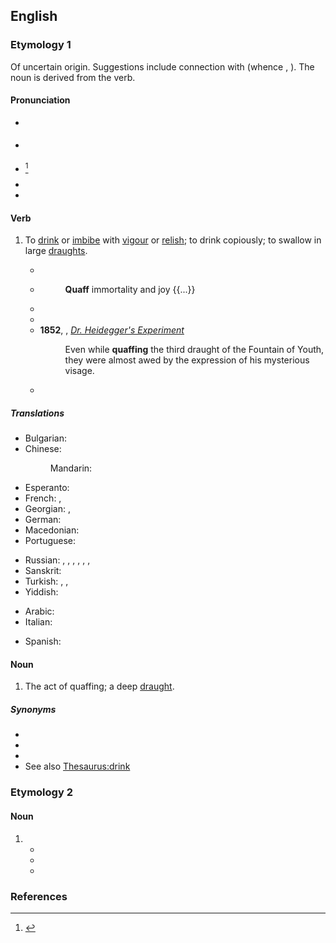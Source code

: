 ==English==
{{was wotd|2006|April|11}}

===Etymology 1===
Of uncertain origin. Suggestions include connection with {{cog|sga|cuäch|t=cup, goblet, bowl; cauldron, large vessel; bowl, cup}} (whence {{cog|sco|quaich}}, {{m|sco|queff}}). The noun is derived from the verb.

====Pronunciation====
* {{a|UK}} {{IPA|en|/kwɒf/}}
* {{a|US}} {{IPA|en|/kwɑf/|/kwɔf/}}
* {{i|dated}} {{IPA|en|/kwæf/|/kwɑːf/}}<ref>{{R:Jespersen MEGoHP|I|10.95|317}}</ref>
* {{audio|en|en-us-quaff.ogg|Audio (US cot-caught merged)}}
* {{rhymes|en|ɒf|s=1}}

====Verb====
{{en-verb}}

# To [[drink]] or [[imbibe]] with [[vigour]] or [[relish]]; to drink copiously; to swallow in large [[draught]]s. {{defdate|from mid-16th c.}}
#: {{ux|en|I can't believe you '''quaffed''' four pints of beer and could still drive!}}
#* {{RQ:Shakespeare Taming of the Shrew|i|2|text=Please ye we may contrive this afternoon, / And '''quaff''' carouses to our mistress' health}}
#* {{RQ:Milton Paradise Lost|V|text=They eat, they drink, and in communion sweet}}
#*: '''Quaff''' immortality and joy {{...}}
#* {{quote-book|en|year=1823|author=Mary Shelley|title=Valperga|passage=Sometimes the memory of her peaceful life at Florence obtruded itself upon her, and more than that, her charitable occupations when she attended the sick in that city, and whence, as from a rough-hewn chalice containing nectarian drink, she had '''quaffed''' happiness.}}
#* {{RQ:Poe Raven|passage='''Quaff''', oh '''quaff''' this kind nepenthe and forget this lost Lenore!}}
#* '''1852''', {{w|Nathaniel Hawthorne}}, ''[[s:Dr. Heidegger's Experiment|Dr. Heidegger's Experiment]]''
#*: Even while '''quaffing''' the third draught of the Fountain of Youth, they were almost awed by the expression of his mysterious visage.
#* {{quote-journal
|en
|author=Gabriel Sherman
|title=“I Have Power”: Is Steve Bannon Running for President?
|work=Vanity Fair
|date=December 21 2017
|url=https://www.vanityfair.com/news/2017/12/bannon-for-president-trump-kushner-ivanka
|passage=Bannon was padding around the room in a black blazer over two collared shirts, '''quaffing''' a can of Pocari Sweat, a popular Japanese energy drink.}}

=====Translations=====
{{trans-top|to drink or imbibe}}
* Bulgarian: {{t|bg|пия на големи глътки}}
* Chinese:
*: Mandarin: {{t+|cmn|豪饮}}
* Esperanto: {{t|eo|trinkegi}}
* French: {{t+|fr|lamper}}, {{t|fr|vider à longs traits}}
* Georgian: {{t|ka|სმა}}, {{t|ka|დიდი ყლუპებით სმა}}
* German: {{t|de|runterkippen}}
* Macedonian: {{t|mk|го́лта}}
* Portuguese: {{t|pt|tragar}}
{{trans-mid}}
* Russian: {{t+|ru|загла́тывать|impf}}, {{t+|ru|глота́ть|impf}}, {{t|ru|[[пить]] [[залп|за́лпом]]|impf}}, {{t+|ru|глотну́ть|pf}}, {{t|ru|пивну́ть|pf}}, {{t+|ru|хлебну́ть|pf}}, {{t|ru|[[осуши́ть]] [[залп|за́лпом]]|pf}}
* Sanskrit: {{t+|sa|पिबति}}
* Turkish: {{t+|tr|içmek}}, {{t+|tr|kanmak}}, {{t|tr|kana kana içmek}}
* Yiddish: {{t|yi|זויפֿן}}
{{trans-bottom}}

{{checktrans-top}}
* Arabic: {{t-check|ar|يتجرع}}
* Italian: {{t+check|it|sbevazzare}}
{{trans-mid}}
* Spanish: {{t+check|es|libar}}
{{trans-bottom}}

====Noun====
{{en-noun}}

# The act of quaffing; a deep [[draught]]. {{defdate|from late 16th c.}}

=====Synonyms=====
* {{l|en|chug}}
* {{l|en|gulp}}
* {{l|en|swig}}
* See also [[Thesaurus:drink]]

===Etymology 2===

====Noun====
{{head|en|misspelling}}

# {{misspelling of|en|coif}}
#* {{quote-book|en
|author={{w|Theodore Sturgeon}}
|month=July
|year=1953
|chapter={{w|The World Well Lost}}
|title={{w|Universe Science Fiction}}
|issue=1
|page=16
|passage=There were loverbird songs and loverbird trinkets, loverbird hats and pins, bangles and baubles, coins and '''quaffs''' and tidbits.
|newversion=reprinted as
|location2=New York
|chapter2=The World Well Lost
|title2=Strange Bedfellows: Sex and Science Fiction
|editor2={{w|Thomas N. Scortia}}
|year2=1972
|publisher2={{w|Random House, Inc}}
|isbn2=0394481550
|oclc2=00354310
|page2=56
}}
#* {{quote-web
|en
|date=2013-06-19
|author=Sarah Romanowski
|title=status update
|site={{w|Twitter}}
|url=https://twitter.com/sara_romanowski/status/347362176094310400
|passage=I'm actually gonna miss @sreizis and seeing him and his perfectly groomed '''quaff''' everyday in every class.
}}
#* {{quote-journal|en|date=2014-01-19|author=Ryan Arciero|title=Miley Cyrus new hair: Bowl cut a fresh style for singer, mixed reactions so far|newspaper=Examiner.com|url=http://www.examiner.com/article/miley-cyrus-new-hair-bowl-cut-a-fresh-style-for-singer-mixed-reactions-so-far|passage=The Miley Cyrus new hair photos reveal the former Hannah Montana star sporting a bowl cut of sorts that isn’t receiving all good news at this point. Cyrus revealed her new '''quaff''' this Tuesday with friends while relaxing outside a local Los Angeles recording studio.}}

===References===
<references/>